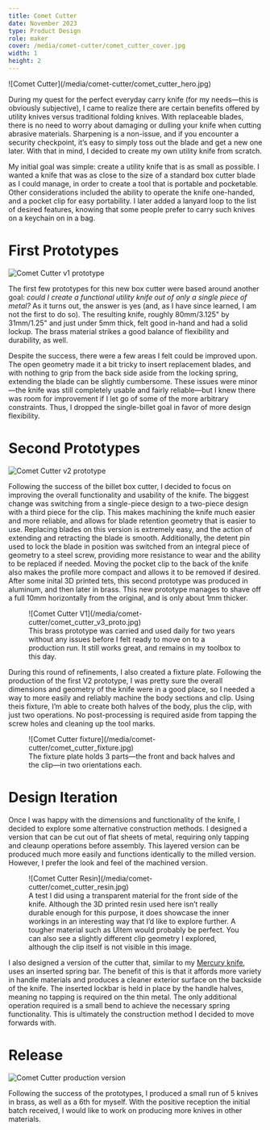 ```yaml
---
title: Comet Cutter
date: November 2023
type: Product Design
role: maker
cover: /media/comet-cutter/comet_cutter_cover.jpg
width: 1
height: 2
---
```


<Full>
  ![Comet Cutter](/media/comet-cutter/comet_cutter_hero.jpg)
</Full>

During my quest for the perfect everyday carry knife (for my needs—this is obviously subjective), I came to realize there are certain benefits offered by utility knives versus traditional folding knives. With replaceable blades, there is no need to worry about damaging or dulling your knife when cutting abrasive materials. Sharpening is a non-issue, and if you encounter a security checkpoint, it&rsquo;s easy to simply toss out the blade and get a new one later. With that in mind, I decided to create my own utility knife from scratch.

My initial goal was simple: create a utility knife that is as small as possible. I wanted a knife that was as close to the size of a standard box cutter blade as I could manage, in order to create a tool that is portable and pocketable. Other considerations included the ability to operate the knife one-handed, and a pocket clip for easy portability. I later added a lanyard loop to the list of desired features, knowing that some people prefer to carry such knives on a keychain on in a bag.

# First Prototypes

![Comet Cutter v1 prototype](/media/comet-cutter/comet_cutter_v1_proto.jpg)

The first few prototypes for this new box cutter were based around another goal: _could I create a functional utility knife out of only a single piece of metal?_ As it turns out, the answer is yes (and, as I have since learned, I am not the first to do so). The resulting knife, roughly 80mm/3.125" by 31mm/1.25" and just under 5mm thick, felt good in-hand and had a solid lockup. The brass material strikes a good balance of flexibility and durability, as well.

Despite the success, there were a few areas I felt could be improved upon. The open geometry made it a bit tricky to insert replacement blades, and with nothing to grip from the back side aside from the locking spring, extending the blade can be slightly cumbersome. These issues were minor—the knife was still completely usable and fairly reliable—but I knew there was room for improvement if I let go of some of the more arbitrary constraints. Thus, I dropped the single-billet goal in favor of more design flexibility.

# Second Prototypes

![Comet Cutter v2 prototype](/media/comet-cutter/comet_cutter_v2_proto.jpg)

Following the success of the billet box cutter, I decided to focus on improving the overall functionality and usability of the knife. The biggest change was switching from a single-piece design to a two-piece design with a third piece for the clip. This makes machining the knife much easier and more reliable, and allows for blade retention geometry that is easier to use. Replacing blades on this version is extremely easy, and the action of extending and retracting the blade is smooth. Additionally, the detent pin used to lock the blade in position was switched from an integral piece of geometry to a steel screw, providing more resistance to wear and the ability to be replaced if needed. Moving the pocket clip to the back of the knife also makes the profile more compact and allows it to be removed if desired. After some inital 3D printed tets, this second prototype was produced in aluminum, and then later in brass. This new prototype manages to shave off a full 10mm horizontally from the original, and is only about 1mm thicker.

<Figure>
  ![Comet Cutter V1](/media/comet-cutter/comet_cutter_v3_proto.jpg)
  <figcaption>
    This brass prototype was carried and used daily for two years without any issues before I felt ready to move on to a production run. It still works great, and remains in my toolbox to this day.
  </figcaption>
</Figure>

During this round of refinements, I also created a fixture plate. Following the production of the first V2 prototype, I was pretty sure the overall dimensions and geometry of the knife were in a good place, so I needed a way to more easily and reliably machine the body sections and clip. Using theis fixture, I&rsquo;m able to create both halves of the body, plus the clip, with just two operations. No post-processing is required aside from tapping the screw holes and cleaning up the tool marks.

<Figure>
  ![Comet Cutter fixture](/media/comet-cutter/comet_cutter_fixture.jpg)
  <figcaption>
    The fixture plate holds 3 parts&mdash;the front and back halves and the clip&mdash;in two orientations each.
  </figcaption>
</Figure>

# Design Iteration

Once I was happy with the dimensions and functionality of the knife, I decided to explore some alternative construction methods. I designed a version that can be cut out of flat sheets of metal, requiring only tapping and cleaunp operations before assembly. This layered version can be produced much more easily and functions identically to the milled version. However, I prefer the look and feel of the machined version.

<Figure>
  ![Comet Cutter Resin](/media/comet-cutter/comet_cutter_resin.jpg)
  <figcaption>
    A test I did using a transparent material for the front side of the knife. Although the 3D printed resin used here isn&rsquo;t really durable enough for this purpose, it does showcase the inner workings in an interesting way that I&rsquo;d like to explore further. A tougher material such as Ultem would probably be perfect. You can also see a slightly different clip geometry I explored, although the clip itself is not visible in this image.
  </figcaption>
</Figure>

I also designed a version of the cutter that, similar to my [Mercury knife](/projects/mercury), uses an inserted spring bar. The benefit of this is that it affords more variety in handle materials and produces a cleaner exterior surface on the backside of the knife. The inserted lockbar is held in place by the handle halves, meaning no tapping is required on the thin metal. The only additional operation required is a small bend to achieve the necessary spring functionality. This is ultimately the construction method I decided to move forwards with.

# Release

<Wide>![Comet Cutter production version](/media/comet-cutter/comet-cutter-final.jpg)</Wide>

Following the success of the prototypes, I produced a small run of 5 knives in brass, as well as a 6th for myself. With the positive reception the initial batch received, I would like to work on producing more knives in other materials.